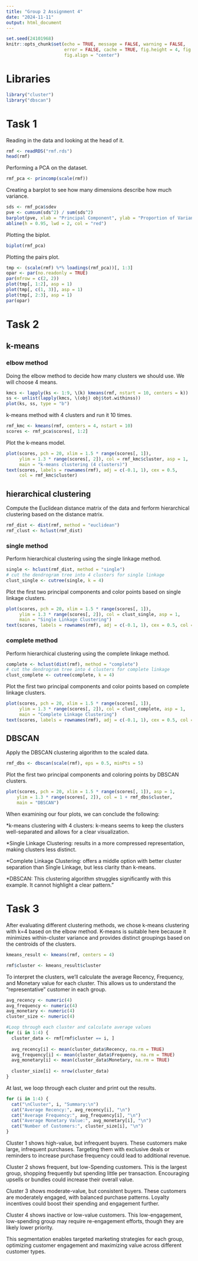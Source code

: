 ```yaml
---
title: "Group 2 Assignment 4"
date: "2024-11-11"
output: html_document
---
```


```r
set.seed(24101968)
knitr::opts_chunk$set(echo = TRUE, message = FALSE, warning = FALSE, 
                      error = FALSE, cache = TRUE, fig.height = 4, fig.width = 5,
                      fig.align = "center")
```

# Libraries

```r
library("cluster")
library("dbscan")
```

# Task 1

Reading in the data and looking at the head of it.

```r
rmf <- readRDS("rmf.rds")
head(rmf)
```

Performing a PCA on the dataset.

```r
rmf_pca <- princomp(scale(rmf))
```

Creating a barplot to see how many dimensions describe how much variance.

```r
sds <- rmf_pca$sdev
pve <- cumsum(sds^2) / sum(sds^2)
barplot(pve, xlab = "Principal Component", ylab = "Proportion of Variance Explained")
abline(h = 0.95, lwd = 2, col = "red")
```

Plotting the biplot.

```r
biplot(rmf_pca)
```

Plotting the pairs plot.

```r
tmp <- (scale(rmf) %*% loadings(rmf_pca))[, 1:3]
opar <- par(no.readonly = TRUE)
par(mfrow = c(2, 2))
plot(tmp[, 1:2], asp = 1)
plot(tmp[, c(1, 3)], asp = 1)
plot(tmp[, 2:3], asp = 1)
par(opar)
```

# Task 2

## k-means

### elbow method

Doing the elbow method to decide how many clusters we should use. We will choose 4 means.

```r
kmcs <- lapply(ks <- 1:9, \(k) kmeans(rmf, nstart = 10, centers = k))
ss <- unlist(lapply(kmcs, \(obj) obj$tot.withinss))
plot(ks, ss, type = "b")
```

k-means method with 4 clusters and run it 10 times.

```r
rmf_kmc <- kmeans(rmf, centers = 4, nstart = 10)
scores <- rmf_pca$scores[, 1:2]
```

Plot the k-means model.

```r
plot(scores, pch = 20, xlim = 1.5 * range(scores[, 1]),
     ylim = 1.3 * range(scores[, 2]), col = rmf_kmc$cluster, asp = 1,
     main = "k-means clustering (4 clusters)")
text(scores, labels = rownames(rmf), adj = c(-0.1, 1), cex = 0.5,
     col = rmf_kmc$cluster)
```

## hierarchical clustering

Compute the Euclidean distance matrix of the data and ferform hierarchical clustering based on the distance matrix.

```r
rmf_dist <- dist(rmf, method = "euclidean")
rmf_clust <- hclust(rmf_dist)
```

### single method

Perform hierarchical clustering using the single linkage method.

```r
single <- hclust(rmf_dist, method = "single")
# cut the dendrogram tree into 4 clusters for single linkage
clust_single <- cutree(single, k = 4)
```

Plot the first two principal components and color points based on single linkage clusters.

```r
plot(scores, pch = 20, xlim = 1.5 * range(scores[, 1]),
     ylim = 1.3 * range(scores[, 2]), col = clust_single, asp = 1,
     main = "Single Linkage Clustering")
text(scores, labels = rownames(rmf), adj = c(-0.1, 1), cex = 0.5, col = clust_single)
```

### complete method

Perform hierarchical clustering using the complete linkage method.

```r
complete <- hclust(dist(rmf), method = "complete")
# cut the dendrogram tree into 4 clusters for complete linkage
clust_complete <- cutree(complete, k = 4)
```

Plot the first two principal components and color points based on complete linkage clusters.

```r
plot(scores, pch = 20, xlim = 1.5 * range(scores[, 1]),
     ylim = 1.3 * range(scores[, 2]), col = clust_complete, asp = 1,
     main = "Complete Linkage Clustering")
text(scores, labels = rownames(rmf), adj = c(-0.1, 1), cex = 0.5, col = clust_complete)
```

## DBSCAN

Apply the DBSCAN clustering algorithm to the scaled data.

```r
rmf_dbs <- dbscan(scale(rmf), eps = 0.5, minPts = 5)
```

Plot the first two principal components and coloring points by DBSCAN clusters.

```r
plot(scores, pch = 20, xlim = 1.5 * range(scores[, 1]), asp = 1,
    ylim = 1.3 * range(scores[, 2]), col = 1 + rmf_dbs$cluster,
    main = "DBSCAN")
```

When examining our four plots, we can conclude the following:

*k-means clustering with 4 clusters: k-means seems to keep the clusters well-separated and allows for a clear visualization.

*Single Linkage Clustering: results in a more compressed representation, making clusters less distinct.

*Complete Linkage Clustering: offers a middle option with better cluster separation than Single Linkage, but less clarity than k-means.

*DBSCAN: This clustering algorithm struggles significantly with this example. It cannot highlight a clear pattern."

# Task 3

After evaluating different clustering methods, we chose k-means clustering with k=4 based on the elbow method. K-means is suitable here because it minimizes within-cluster variance and provides distinct groupings based on the centroids of the clusters.
```r
kmeans_result <- kmeans(rmf, centers = 4)

rmf$cluster <- kmeans_result$cluster
```

To interpret the clusters, we’ll calculate the average Recency, Frequency, and Monetary value for each cluster. This allows us to understand the "representative" customer in each group.
```r
avg_recency <- numeric(4)
avg_frequency <- numeric(4)
avg_monetary <- numeric(4)
cluster_size <- numeric(4)

#Loop through each cluster and calculate average values
for (i in 1:4) {
  cluster_data <- rmf[rmf$cluster == i, ] 
  
  avg_recency[i] <- mean(cluster_data$Recency, na.rm = TRUE)
  avg_frequency[i] <- mean(cluster_data$Frequency, na.rm = TRUE)
  avg_monetary[i] <- mean(cluster_data$Monetary, na.rm = TRUE)
  
  cluster_size[i] <- nrow(cluster_data)
}
```

At last, we loop through each cluster and print out the results.
```r
for (i in 1:4) {
  cat("\nCluster", i, "Summary:\n")
  cat("Average Recency:", avg_recency[i], "\n")
  cat("Average Frequency:", avg_frequency[i], "\n")
  cat("Average Monetary Value:", avg_monetary[i], "\n")
  cat("Number of Customers:", cluster_size[i], "\n")
}
```
Cluster 1 shows high-value, but infrequent buyers. These customers make large, infrequent purchases. Targeting them with exclusive deals or reminders to increase purchase frequency could lead to additional revenue.

Cluster 2 shows frequent, but low-Spending customers. This is the largest group, shopping frequently but spending little per transaction. Encouraging upsells or bundles could increase their overall value.

Cluster 3 shows moderate-value, but consistent buyers. These customers are moderately engaged, with balanced purchase patterns. Loyalty incentives could boost their spending and engagement further.

Cluster 4 shows inactive or low-value customers. This low-engagement, low-spending group may require re-engagement efforts, though they are likely lower priority.

This segmentation enables targeted marketing strategies for each group, optimizing customer engagement and maximizing value across different customer types.



